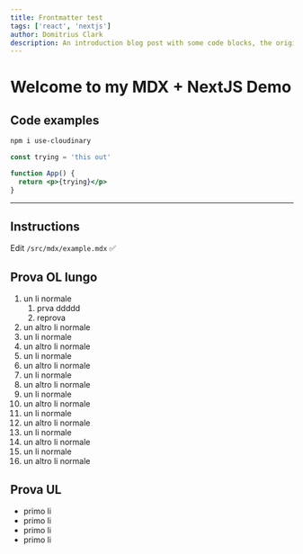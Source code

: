 ```yaml
---
title: Frontmatter test
tags: ['react', 'nextjs']
author: Domitrius Clark
description: An introduction blog post with some code blocks, the original
---
```


# Welcome to my MDX + NextJS Demo

## Code examples

```bash
npm i use-cloudinary
```

```jsx
const trying = 'this out'

function App() {
  return <p>{trying}</p>
}
```

---

## Instructions

Edit `/src/mdx/example.mdx` ✅

## Prova OL lungo

1. un li normale
   1. prva ddddd
   1. reprova
1. un altro li normale
1. un li normale
1. un altro li normale
1. un li normale
1. un altro li normale
1. un li normale
1. un altro li normale
1. un li normale
1. un altro li normale
1. un li normale
1. un altro li normale
1. un li normale
1. un altro li normale
1. un li normale
1. un altro li normale

## Prova UL

- primo li
- primo li
- primo li
- primo li
